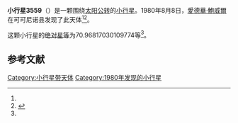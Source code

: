 {{Infobox planet
| bgcolour = #FFFFC0
| name = 3559 Violaumayer
| symbol = 
| image = 
| caption = 
| discovery = yes
| discovery_ref = 
| discoverer = [[愛德華·鮑威爾|愛德華·鮑威爾]]
| discovery_site = [[可可尼诺县|可可尼诺县]] 
| discovered = 1980年8月8日
| designations = yes
| mp_name = 
| named_after = 
| alt_names = 1980 PH/ 1941 SA2 / 1984 QH1
| mp_category = [[主带小行星|主带小行星]]
| orbit_ref = <ref name="a">[http://ssd.jpl.nasa.gov/sbdb.cgi?sstr=3559 3559 Violaumayer] {{Wayback|url=http://ssd.jpl.nasa.gov/sbdb.cgi?sstr=3559 |date=20200918061118 }}，小行星數據庫瀏覽器（JPL Small-Body Database Browser）－[[美国国家航空航天局|美国国家航空航天局]]喷气推进实验室</ref>
| epoch = 2456400.5 (2013年4月18日更新)
| aphelion = {{convert|3.021638170500946|AU|km|3|abbr=on|lk=out}}
| perihelion = {{convert|1.947936536173563|AU|km|3|abbr=on}}
| semimajor = {{convert|2.484787353337254|AU|km|3|abbr=on}}
| eccentricity = 0.216055034
| period = 1430.646276 [[日|日]]<br />3.92[[儒略年|儒略年]]
| avg_speed = 
| inclination = 3.816840116765996
| asc_node = 314.241191613986
| mean_anomaly = 
| arg_peri = 70.96817030109774
| satellites = 
| physical_characteristics = yes
| dimensions = 
| mass = 
| density = 
| surface_grav = 
| escape_velocity = 
| sidereal_day = 
| axial_tilt = 
| pole_ecliptic_lat = 
| pole_ecliptic_lon = 
| albedo = 
| temperatures= 
| temp_name1 = 
| mean_temp_1 = 
| max_temp_1 = 
| temp_name2 = 
| max_temp_2 = 
| spectral_type = 
| abs_magnitude = 70.96817030109774
}}

'''小行星3559'''（{{lang-en|3559 Violaumayer}}）是一颗围绕[[太阳|太阳]][[公转|公转]]的[[小行星|小行星]]。1980年8月8日，[[愛德華·鮑威爾|愛德華·鮑威爾]]在可可尼诺县发现了此天体<ref name="a" /><ref>{{cite news|title=小行星列表|url=http://cfa-www.harvard.edu/iau/lists/NumberedMPs.txt|accessdate=2013-07-08|newspaper=哈佛大学|archive-date=2008-05-17|archive-url=https://web.archive.org/web/20080517010638/http://cfa-www.harvard.edu/iau/lists/NumberedMPs.txt|dead-url=no}}</ref>。

这颗小行星的[[绝对星等|绝对星等]]为70.96817030109774等<ref name="a" />。

==参考文献==
{{reflist}}
{{Minor Planet Number|[[小行星3558|小行星3558]]|[[小行星3560|小行星3560]]}}

{{小天体}}

[[Category:小行星带天体|Category:小行星带天体]]
[[Category:1980年发现的小行星|Category:1980年发现的小行星]]

{{asteroid-stub}}